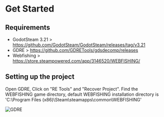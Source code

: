 
# Get Started
## Requirements
- GodotSteam 3.21 > https://github.com/GodotSteam/GodotSteam/releases/tag/v3.21
- GDRE > https://github.com/GDRETools/gdsdecomp/releases
- Webfishing > https://store.steampowered.com/app/3146520/WEBFISHING/

## Setting up the project

Open GDRE, Click on "RE Tools" and "Recover Project".
Find the WEBFISHING game directory, default WEBFISHING installation directory is 'C:\Program Files (x86)\Steam\steamapps\common\WEBFISHING'

<Image src="../../.github/Guides/GDRE_01.png" alt="GDRE" width={400} height={415} />

